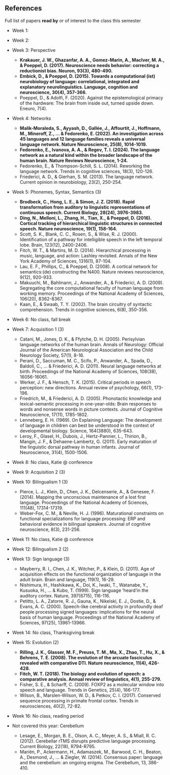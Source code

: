 ## References

Full list of papers **read by** or of interest to the class this semester 

- Week 1: 
- Week 2: 
- Week 3: Perspective
    - **Krakauer, J. W., Ghazanfar, A. A., Gomez-Marin, A., MacIver, M. A., & Poeppel, D. (2017). Neuroscience needs behavior: correcting a reductionist bias. Neuron, 93(3), 480-490.**
    - **Embick, D., & Poeppel, D. (2015). Towards a computational (ist) neurobiology of language: correlational, integrated and explanatory neurolinguistics. Language, cognition and neuroscience, 30(4), 357-366.**
    - Poeppel, D., & Adolfi, F. (2020). Against the epistemological primacy of the hardware: The brain from inside out, turned upside down. Eneuro, 7(4).
- Week 4: Networks
    - **Malik-Moraleda, S., Ayyash, D., Gallée, J., Affourtit, J., Hoffmann, M., Mineroff, Z., ... & Fedorenko, E. (2022). An investigation across 45 languages and 12 language families reveals a universal language network. Nature Neuroscience, 25(8), 1014-1019.**
    - **Fedorenko, E., Ivanova, A. A., & Regev, T. I. (2024). The language network as a natural kind within the broader landscape of the human brain. Nature Reviews Neuroscience, 1-24.**
    - Fedorenko, E., & Thompson-Schill, S. L. (2014). Reworking the language network. Trends in cognitive sciences, 18(3), 120-126.
    - Friederici, A. D., & Gierhan, S. M. (2013). The language network. Current opinion in neurobiology, 23(2), 250-254.
- Week 5: Phonemes, Syntax, Semantics (3)
    - **Brodbeck, C., Hong, L. E., & Simon, J. Z. (2018). Rapid transformation from auditory to linguistic representations of continuous speech. Current Biology, 28(24), 3976-3983.**
    - **Ding, N., Melloni, L., Zhang, H., Tian, X., & Poeppel, D. (2016). Cortical tracking of hierarchical linguistic structures in connected speech. Nature neuroscience, 19(1), 158-164.**
    - Scott, S. K., Blank, C. C., Rosen, S., & Wise, R. J. (2000). Identification of a pathway for intelligible speech in the left temporal lobe. Brain, 123(12), 2400-2406.
    - Fitch, W. T., & Martins, M. D. (2014). Hierarchical processing in music, language, and action: Lashley revisited. Annals of the New York Academy of Sciences, 1316(1), 87-104.
    - Lau, E. F., Phillips, C., & Poeppel, D. (2008). A cortical network for semantics:(de) constructing the N400. Nature reviews neuroscience, 9(12), 920-933.
    - Makuuchi, M., Bahlmann, J., Anwander, A., & Friederici, A. D. (2009). Segregating the core computational faculty of human language from working memory. Proceedings of the National Academy of Sciences, 106(20), 8362-8367.
    - Kaan, E., & Swaab, T. Y. (2002). The brain circuitry of syntactic comprehension. Trends in cognitive sciences, 6(8), 350-356.
- Week 6: No class, fall break
- Week 7: Acquisition 1 (3)
    - Catani, M., Jones, D. K., & Ffytche, D. H. (2005). Perisylvian language networks of the human brain. Annals of Neurology: Official Journal of the American Neurological Association and the Child Neurology Society, 57(1), 8-16.
    - Perani, D., Saccuman, M. C., Scifo, P., Anwander, A., Spada, D., Baldoli, C., ... & Friederici, A. D. (2011). Neural language networks at birth. Proceedings of the National Academy of Sciences, 108(38), 16056-16061.
    - Werker, J. F., & Hensch, T. K. (2015). Critical periods in speech perception: new directions. Annual review of psychology, 66(1), 173-196.
    - Friedrich, M., & Friederici, A. D. (2005). Phonotactic knowledge and lexical-semantic processing in one-year-olds: Brain responses to words and nonsense words in picture contexts. Journal of Cognitive Neuroscience, 17(11), 1785-1802.
    - Lenneberg, E. H. (1969). On Explaining Language: The development of language in children can best be understood in the context of developmental biology. Science, 164(3880), 635-643.
    - Leroy, F., Glasel, H., Dubois, J., Hertz-Pannier, L., Thirion, B., Mangin, J. F., & Dehaene-Lambertz, G. (2011). Early maturation of the linguistic dorsal pathway in human infants. Journal of Neuroscience, 31(4), 1500-1506.
- Week 8: No class, Katie @ conference
- Week 9: Acquisition 2 (3)
- Week 10: Bilingualism 1 (3)
    - Pierce, L. J., Klein, D., Chen, J. K., Delcenserie, A., & Genesee, F. (2014). Mapping the unconscious maintenance of a lost first language. Proceedings of the National Academy of Sciences, 111(48), 17314-17319.
    - Weber-Fox, C. M., & Neville, H. J. (1996). Maturational constraints on functional specializations for language processing: ERP and behavioral evidence in bilingual speakers. Journal of cognitive neuroscience, 8(3), 231-256.
- Week 11: No class, Katie @ conference
- Week 12: Bilingualism 2 (2) 
- Week 13: Sign language (3) 
    - Mayberry, R. I., Chen, J. K., Witcher, P., & Klein, D. (2011). Age of acquisition effects on the functional organization of language in the adult brain. Brain and language, 119(1), 16-29.
    - Nishimura, H., Hashikawa, K., Doi, K., Iwaki, T., Watanabe, Y., Kusuoka, H., ... & Kubo, T. (1999). Sign language ‘heard’in the auditory cortex. Nature, 397(6715), 116-116.
    - Petitto, L. A., Zatorre, R. J., Gauna, K., Nikelski, E. J., Dostie, D., & Evans, A. C. (2000). Speech-like cerebral activity in profoundly deaf people processing signed languages: implications for the neural basis of human language. Proceedings of the National Academy of Sciences, 97(25), 13961-13966.
- Week 14: No class, Thanksgiving break 
- Week 15: Evolution (2)
    - **Rilling, J. K., Glasser, M. F., Preuss, T. M., Ma, X., Zhao, T., Hu, X., & Behrens, T. E. (2008). The evolution of the arcuate fasciculus revealed with comparative DTI. Nature neuroscience, 11(4), 426-428.**
    - **Fitch, W. T. (2018). The biology and evolution of speech: a comparative analysis. Annual review of linguistics, 4(1), 255-279.**
    - Fisher, S. E., & Scharff, C. (2009). FOXP2 as a molecular window into speech and language. Trends in Genetics, 25(4), 166-177.
    - Wilson, B., Marslen-Wilson, W. D., & Petkov, C. I. (2017). Conserved sequence processing in primate frontal cortex. Trends in neurosciences, 40(2), 72-82.
- Week 16: No class, reading period 

- Not covered this year: Cerebellum
    - Lesage, E., Morgan, B. E., Olson, A. C., Meyer, A. S., & Miall, R. C. (2012). Cerebellar rTMS disrupts predictive language processing. Current Biology, 22(18), R794-R795.
    - Mariën, P., Ackermann, H., Adamaszek, M., Barwood, C. H., Beaton, A., Desmond, J., ... & Ziegler, W. (2014). Consensus paper: language and the cerebellum: an ongoing enigma. The Cerebellum, 13, 386-410.






